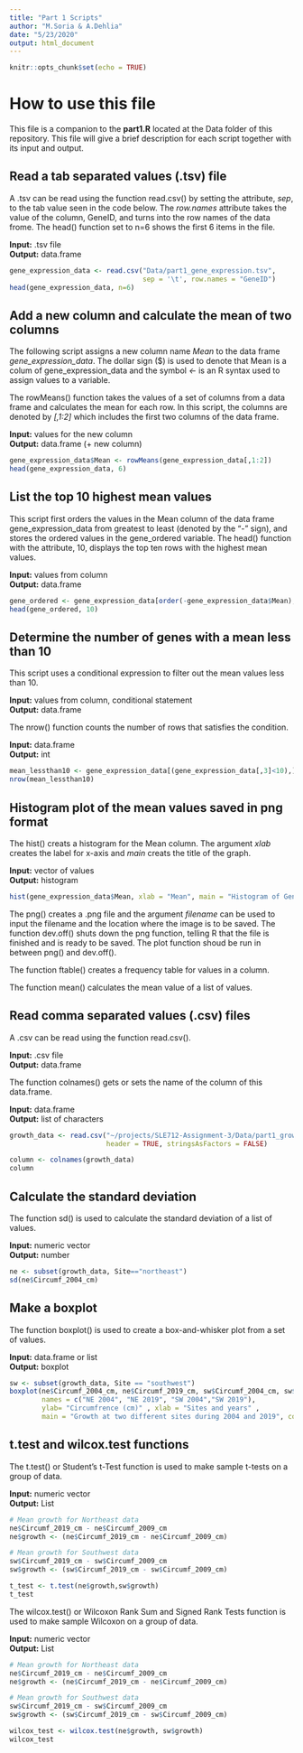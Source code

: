 ```yaml
---
title: "Part 1 Scripts"
author: "M.Soria & A.Dehlia"
date: "5/23/2020"
output: html_document
---
```


```r
knitr::opts_chunk$set(echo = TRUE)
```

# How to use this file

This file is a companion to the **part1.R** located at the Data folder of this repository. This file will give a brief description for each script together with its input and output.

## Read a tab separated values (.tsv) file 
A .tsv can be read using the function read.csv() by setting the attribute, *sep*, to the tab value seen in the code below. The *row.names* attribute takes the value of the column, GeneID, and turns into the row names of the data frome. The head() function set to n=6 shows the first 6 items in the file.


**Input:** .tsv file <br />
**Output:** data.frame

```r
gene_expression_data <- read.csv("Data/part1_gene_expression.tsv", 
                                 sep = '\t', row.names = "GeneID")
head(gene_expression_data, n=6)
```

## Add a new column and calculate the mean of two columns 
The following script assigns a new column name *Mean* to the data frame *gene_expression_data*. The dollar sign ($) is used to denote that Mean is a colum of gene_expression_data and the symbol *<-* is an R syntax used to assign values to a variable. <br />

The rowMeans() function takes the values of a set of columns from a data frame and calculates the mean for each row. In this script, the columns are denoted by *[,1:2]* which includes the first two columns of the data frame.

**Input:** values for the new column <br />
**Output:** data.frame (+ new column)

```r
gene_expression_data$Mean <- rowMeans(gene_expression_data[,1:2])
head(gene_expression_data, 6)
```

## List the top 10 highest mean values  
This script first orders the values in the Mean column of the data frame gene_expression_data from greatest to least (denoted by the "-" sign), and stores the ordered values in the gene_ordered variable. The head() function with the attribute, 10, displays the top ten rows with the highest mean values.


**Input:** values from column <br />
**Output:** data.frame

```r
gene_ordered <- gene_expression_data[order(-gene_expression_data$Mean),]
head(gene_ordered, 10)
```

## Determine the number of genes with a mean less than 10 
This script uses a conditional expression to filter out the mean values less than 10. 


**Input:** values from column, conditional statement <br />
**Output:** data.frame


The nrow() function counts the number of rows that satisfies the condition. 


**Input:** data.frame <br />
**Output:** int

```r
mean_lessthan10 <- gene_expression_data[(gene_expression_data[,3]<10),]
nrow(mean_lessthan10)
```

## Histogram plot of the mean values saved in png format
The hist() creats a histogram for the Mean column. The argument *xlab* creates the label for x-axis and *main* creats the title of the graph. 


**Input:** vector of values <br />
**Output:** histogram


```r
hist(gene_expression_data$Mean, xlab = "Mean", main = "Histogram of Gene Expression Data Mean")
```

The png() creates a .png file and the argument *filename* can be used to input the filename and the location where the image is to be saved. The function dev.off() shuts down the png function, telling R that the file is finished and is ready to be saved. The plot function shoud be run in between png() and dev.off().


The function ftable() creates a frequency table for values in a column.

The function mean() calculates the mean value of a list of values.

## Read comma separated values (.csv) files
A .csv can be read using the function read.csv().


**Input:** .csv file <br />
**Output:** data.frame

The function colnames() gets or sets the name of the column of this data.frame.

**Input:** data.frame <br />
**Output:** list of characters

```r
growth_data <- read.csv("~/projects/SLE712-Assignment-3/Data/part1_growth_data.csv",
                        header = TRUE, stringsAsFactors = FALSE)

column <- colnames(growth_data)
column
```

## Calculate the standard deviation

The function sd() is used to calculate the standard deviation of a list of values. 

**Input:** numeric vector <br />
**Output:** number

```r
ne <- subset(growth_data, Site=="northeast")
sd(ne$Circumf_2004_cm)
```

## Make a boxplot

The function boxplot() is used to create a  box-and-whisker plot from a set of values. 

**Input:** data.frame or list <br />
**Output:** boxplot

```r
sw <- subset(growth_data, Site == "southwest")
boxplot(ne$Circumf_2004_cm, ne$Circumf_2019_cm, sw$Circumf_2004_cm, sw$Circumf_2019_cm,
        names = c("NE 2004", "NE 2019", "SW 2004","SW 2019"),
        ylab= "Circumfrence (cm)" , xlab = "Sites and years" ,
        main = "Growth at two different sites during 2004 and 2019", col= "green")
```

## t.test and wilcox.test functions

The t.test() or Student's t-Test function is used to make sample t-tests on a group of data. 

**Input:** numeric vector <br />
**Output:** List

```r
# Mean growth for Northeast data
ne$Circumf_2019_cm - ne$Circumf_2009_cm
ne$growth <- (ne$Circumf_2019_cm - ne$Circumf_2009_cm)

# Mean growth for Southwest data
sw$Circumf_2019_cm - sw$Circumf_2009_cm
sw$growth <- (sw$Circumf_2019_cm - sw$Circumf_2009_cm)

t_test <- t.test(ne$growth,sw$growth)
t_test
```

The wilcox.test() or Wilcoxon Rank Sum and Signed Rank Tests function is used to make sample Wilcoxon on a group of data. 

**Input:** numeric vector <br />
**Output:** List

```r
# Mean growth for Northeast data
ne$Circumf_2019_cm - ne$Circumf_2009_cm
ne$growth <- (ne$Circumf_2019_cm - ne$Circumf_2009_cm)

# Mean growth for Southwest data
sw$Circumf_2019_cm - sw$Circumf_2009_cm
sw$growth <- (sw$Circumf_2019_cm - sw$Circumf_2009_cm)

wilcox_test <- wilcox.test(ne$growth, sw$growth)
wilcox_test
```
